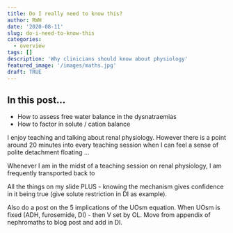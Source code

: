 ```yaml
---
title: Do I really need to know this?
author: RWH
date: '2020-08-11'
slug: do-i-need-to-know-this
categories:
  - overview
tags: []
description: 'Why clinicians should know about physiology'
featured_image: '/images/maths.jpg'
draft: TRUE
---
```


## In this post...

- How to assess free water balance in the dysnatraemias  
- How to factor in solute / cation balance 

I enjoy teaching and talking about renal physiology.  However there is a point around 20 minutes into every teaching session when I can feel a sense of polite detachment floating ...

Whenever I am in the midst of a teaching session on renal physiology, I am frequently transported back to 

All the things on my slide PLUS - knowing the mechanism gives confidence in it being true (give solute restriction in DI as example).  

Also do a post on the 5 implications of the UOsm equation.  When UOsm is fixed (ADH, furosemide, DI) - then V set by OL.  Move from appendix of nephromaths to blog post and add in DI.  

